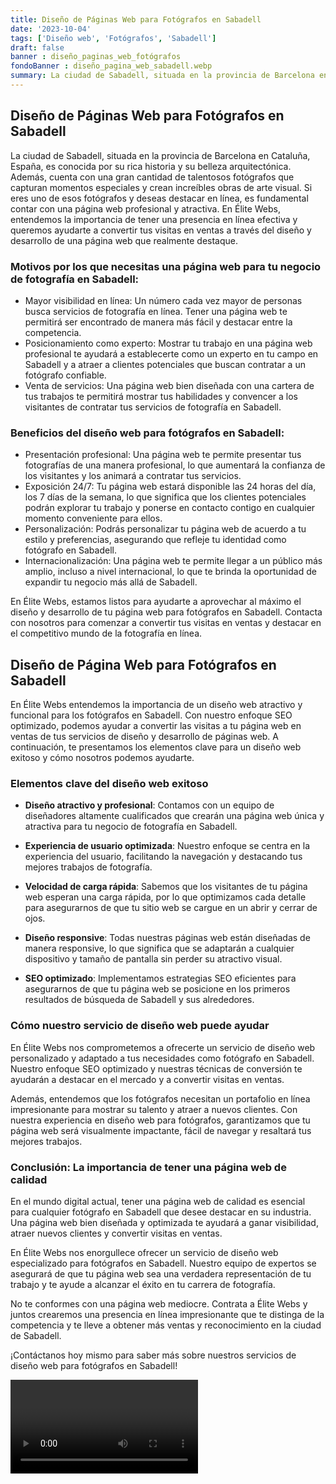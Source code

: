 ```yaml
---
title: Diseño de Páginas Web para Fotógrafos en Sabadell
date: '2023-10-04'
tags: ['Diseño web', 'Fotógrafos', 'Sabadell']
draft: false
banner : diseño_paginas_web_fotógrafos
fondoBanner : diseño_pagina_web_sabadell.webp
summary: La ciudad de Sabadell, situada en la provincia de Barcelona en Cataluña, España, es conocida por su rica historia y su belleza arquitectónica. Además, cuenta con una gran cantidad de talentosos fotógrafos que capturan momentos especiales y crean increíbles obras de arte visual. Si eres uno de esos fotógrafos y deseas destacar en línea, es fundamental contar con una página web profesional y atractiva. En Élite Webs, entendemos la importancia de tener una presencia en línea efectiva y queremos ayudarte a convertir tus visitas en ventas a través del diseño y desarrollo de una página web que realmente destaque.
---
```


## Diseño de Páginas Web para Fotógrafos en Sabadell

La ciudad de Sabadell, situada en la provincia de Barcelona en Cataluña, España, es conocida por su rica historia y su belleza arquitectónica. Además, cuenta con una gran cantidad de talentosos fotógrafos que capturan momentos especiales y crean increíbles obras de arte visual. Si eres uno de esos fotógrafos y deseas destacar en línea, es fundamental contar con una página web profesional y atractiva. En Élite Webs, entendemos la importancia de tener una presencia en línea efectiva y queremos ayudarte a convertir tus visitas en ventas a través del diseño y desarrollo de una página web que realmente destaque.

### Motivos por los que necesitas una página web para tu negocio de fotografía en Sabadell:
- Mayor visibilidad en línea: Un número cada vez mayor de personas busca servicios de fotografía en línea. Tener una página web te permitirá ser encontrado de manera más fácil y destacar entre la competencia.
- Posicionamiento como experto: Mostrar tu trabajo en una página web profesional te ayudará a establecerte como un experto en tu campo en Sabadell y a atraer a clientes potenciales que buscan contratar a un fotógrafo confiable.
- Venta de servicios: Una página web bien diseñada con una cartera de tus trabajos te permitirá mostrar tus habilidades y convencer a los visitantes de contratar tus servicios de fotografía en Sabadell.

### Beneficios del diseño web para fotógrafos en Sabadell:
- Presentación profesional: Una página web te permite presentar tus fotografías de una manera profesional, lo que aumentará la confianza de los visitantes y los animará a contratar tus servicios.
- Exposición 24/7: Tu página web estará disponible las 24 horas del día, los 7 días de la semana, lo que significa que los clientes potenciales podrán explorar tu trabajo y ponerse en contacto contigo en cualquier momento conveniente para ellos.
- Personalización: Podrás personalizar tu página web de acuerdo a tu estilo y preferencias, asegurando que refleje tu identidad como fotógrafo en Sabadell.
- Internacionalización: Una página web te permite llegar a un público más amplio, incluso a nivel internacional, lo que te brinda la oportunidad de expandir tu negocio más allá de Sabadell.

En Élite Webs, estamos listos para ayudarte a aprovechar al máximo el diseño y desarrollo de tu página web para fotógrafos en Sabadell. Contacta con nosotros para comenzar a convertir tus visitas en ventas y destacar en el competitivo mundo de la fotografía en línea.

<GifSeo />

<Cta />

## Diseño de Página Web para Fotógrafos en Sabadell

En Élite Webs entendemos la importancia de un diseño web atractivo y funcional para los fotógrafos en Sabadell. Con nuestro enfoque SEO optimizado, podemos ayudar a convertir las visitas a tu página web en ventas de tus servicios de diseño y desarrollo de páginas web. A continuación, te presentamos los elementos clave para un diseño web exitoso y cómo nosotros podemos ayudarte.

### Elementos clave del diseño web exitoso

- **Diseño atractivo y profesional**: Contamos con un equipo de diseñadores altamente cualificados que crearán una página web única y atractiva para tu negocio de fotografía en Sabadell.

- **Experiencia de usuario optimizada**: Nuestro enfoque se centra en la experiencia del usuario, facilitando la navegación y destacando tus mejores trabajos de fotografía.

- **Velocidad de carga rápida**: Sabemos que los visitantes de tu página web esperan una carga rápida, por lo que optimizamos cada detalle para asegurarnos de que tu sitio web se cargue en un abrir y cerrar de ojos.

- **Diseño responsive**: Todas nuestras páginas web están diseñadas de manera responsive, lo que significa que se adaptarán a cualquier dispositivo y tamaño de pantalla sin perder su atractivo visual.

- **SEO optimizado**: Implementamos estrategias SEO eficientes para asegurarnos de que tu página web se posicione en los primeros resultados de búsqueda de Sabadell y sus alrededores.

### Cómo nuestro servicio de diseño web puede ayudar

En Élite Webs nos comprometemos a ofrecerte un servicio de diseño web personalizado y adaptado a tus necesidades como fotógrafo en Sabadell. Nuestro enfoque SEO optimizado y nuestras técnicas de conversión te ayudarán a destacar en el mercado y a convertir visitas en ventas.

Además, entendemos que los fotógrafos necesitan un portafolio en línea impresionante para mostrar su talento y atraer a nuevos clientes. Con nuestra experiencia en diseño web para fotógrafos, garantizamos que tu página web será visualmente impactante, fácil de navegar y resaltará tus mejores trabajos.

### Conclusión: La importancia de tener una página web de calidad

En el mundo digital actual, tener una página web de calidad es esencial para cualquier fotógrafo en Sabadell que desee destacar en su industria. Una página web bien diseñada y optimizada te ayudará a ganar visibilidad, atraer nuevos clientes y convertir visitas en ventas.

En Élite Webs nos enorgullece ofrecer un servicio de diseño web especializado para fotógrafos en Sabadell. Nuestro equipo de expertos se asegurará de que tu página web sea una verdadera representación de tu trabajo y te ayude a alcanzar el éxito en tu carrera de fotografía.

No te conformes con una página web mediocre. Contrata a Élite Webs y juntos crearemos una presencia en línea impresionante que te distinga de la competencia y te lleve a obtener más ventas y reconocimiento en la ciudad de Sabadell.

¡Contáctanos hoy mismo para saber más sobre nuestros servicios de diseño web para fotógrafos en Sabadell!

<Video />

<CtaBot job='Fotógrafos' city='Sabadell'/>

<Gmaps query='Sabadell+españa+maps' />